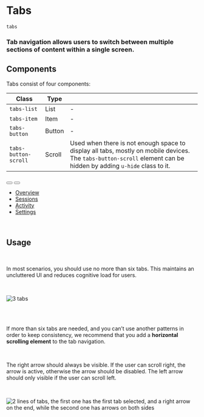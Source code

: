 # Tabs

`tabs`

### Tab navigation allows users to switch between multiple sections of content within a single screen.

## Components

Tabs consist of four components:

| Class                | Type          |             |
| -------------------- | ------------- | ----------- |
| `tabs-list`          | List          | -           |
| `tabs-item`          | Item          | -           |
| `tabs-button`        | Button        | -           |
| `tabs-button-scroll` | Scroll        | Used when there is not enough space to display all tabs, mostly on mobile devices. The `tabs-button-scroll` element can be hidden by adding `u-hide` class to it.             |

<Preview center>
  <div class="tabs" style="width: 350px">
    <button
      class="tabs-button-scroll is-start"
      aria-label="Show items in start side"
    >
      <span class="icon-cheveron-left" aria-hidden="true"></span>
    </button>
    <button
      class="tabs-button-scroll is-end"
      aria-label="Show items in end side"
    >
      <span class="icon-cheveron-right" aria-hidden="true"></span>
    </button>
    <ul class="tabs-list">
      <li class="tabs-item">
        <a class="tabs-button is-selected" href="#">
          <span class="text">Overview</span>
        </a>
      </li>
      <li class="tabs-item">
        <a class="tabs-button" href="#">
          <span class="text">Sessions</span>
        </a>
      </li>
      <li class="tabs-item">
        <a class="tabs-button" href="#">
          <span class="text">Activity</span>
        </a>
      </li>
      <li class="tabs-item">
        <a class="tabs-button" href="#">
          <span class="text">Settings</span>
        </a>
      </li>
    </ul>
  </div>
</Preview>

<br />

## Usage

<br />

In most scenarios, you should use no more than six tabs. This maintains an uncluttered UI and reduces cognitive load for users.

<br />

![3 tabs](/images/tabs-1.svg)

<br />
<br />

If more than six tabs are needed, and you can’t use another patterns in order to keep consistency, we recommend that you add a **horizontal scrolling element** to the tab navigation.

<br />

The right arrow should always be visible. If the user can scroll right, the arrow is active, otherwise the arrow should be disabled. The left arrow should only visible if the user can scroll left.

<br />

![2 lines of tabs, the first one has the first tab selected, and a right arrow on the end, while the second one has arrows on both sides](/images/tabs-2.svg)
